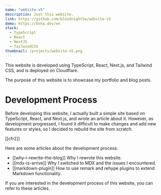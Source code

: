 ```yaml
---
name: "website-v5"
description: Just this website.
link: https://github.com/bloodnighttw/website-v5
demo: https://bntw.dev/en
stack:
  - TypeScript
  - React
  - NextJS
  - TailwindCSS
thumbnail: /projects/website-v5.png
---
```


This website is developed using TypeScript, React, Next.js, and Tailwind CSS, and is deployed on Cloudflare.

The purpose of this website is to showcase my portfolio and blog posts.

# Development Process

Before developing this website, I actually built a simple site based on TypeScript, React, and Next.js, and wrote an article about it. However, as development progressed, I found it difficult to make changes and add new features or styles, so I decided to rebuild the site from scratch.

[[cfr2]]

Here are some articles about the development process:

- [[why-i-rewrite-the-blog]] Why I rewrote this website.
- [[mdx-is-arrive]] Why I switched to MDX and the issues I encountered.
- [[markdown-plugin]] How to use remark and rehype plugins to extend Markdown functionality.

If you are interested in the development process of this website, you can refer to these articles.
